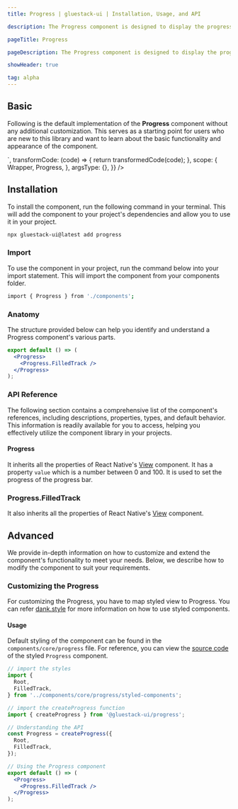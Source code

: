 ```yaml
---
title: Progress | gluestack-ui | Installation, Usage, and API

description: The Progress component is designed to display the progress of a task that involves multiple steps and takes some time to complete. It helps users stay informed about the current status of a lengthy process.

pageTitle: Progress

pageDescription: The Progress component is designed to display the progress of a task that involves multiple steps and takes some time to complete. It helps users stay informed about the current status of a lengthy process.

showHeader: true

tag: alpha
---
```



<Meta title="components/Feedback/Progress" />



## Basic

Following is the default implementation of the **Progress** component without any additional customization. This serves as a starting point for users who are new to this library and want to learn about the basic functionality and appearance of the component.

<AppProvider>
  <CodePreview
    showComponentRenderer={true}
    showArgsController={false}
    metaData={{
      code: `
<Progress value={60} w={200}>
  <Progress.FilledTrack />
</Progress>
`,
      transformCode: (code) => {
        return transformedCode(code);
      },
      scope: {
        Wrapper,
        Progress,
      },
      argsType: {},
    }}
  />
</AppProvider>

## Installation

To install the component, run the following command in your terminal. This will add the component to your project's dependencies and allow you to use it in your project.

```bash
npx gluestack-ui@latest add progress
```

### Import

To use the component in your project, run the command below into your import statement. This will import the component from your components folder.

```bash
import { Progress } from './components';
```

### Anatomy

The structure provided below can help you identify and understand a Progress component's various parts.

```jsx
export default () => (
  <Progress>
    <Progress.FilledTrack />
  </Progress>
);
```

### API Reference

The following section contains a comprehensive list of the component's references, including descriptions, properties, types, and default behavior. This information is readily available for you to access, helping you effectively utilize the component library in your projects.

#### Progress

It inherits all the properties of React Native's [View](https://reactnative.dev/docs/view#props) component.
It has a property `value` which is a number between 0 and 100. It is used to set the progress of the progress bar.

### Progress.FilledTrack

It also inherits all the properties of React Native's [View](https://reactnative.dev/docs/view#props) component.

## Advanced

We provide in-depth information on how to customize and extend the component's functionality to meet your needs. Below, we describe how to modify the component to suit your requirements.

### Customizing the Progress

For customizing the Progress, you have to map styled view to Progress. You can refer [dank.style](https://dank.style/) for more information on how to use styled components.

#### Usage

Default styling of the component can be found in the `components/core/progress` file. For reference, you can view the [source code](https://github.com/gluestack/gluestack-ui/blob/development/example/storybook/src/components/Progress/index.tsx) of the styled `Progress` component.

```jsx
// import the styles
import {
  Root,
  FilledTrack,
} from '../components/core/progress/styled-components';

// import the createProgress function
import { createProgress } from '@gluestack-ui/progress';

// Understanding the API
const Progress = createProgress({
  Root,
  FilledTrack,
});

// Using the Progress component
export default () => (
  <Progress>
    <Progress.FilledTrack />
  </Progress>
);
```
